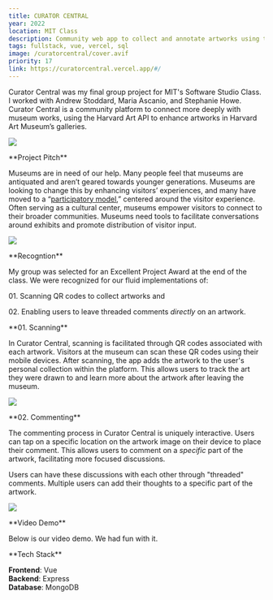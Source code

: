 ```yaml
---
title: CURATOR CENTRAL
year: 2022
location: MIT Class
description: Community web app to collect and annotate artworks using the Harvard Art API. Awarded Excellent Project in MIT's Software Studio Class.
tags: fullstack, vue, vercel, sql
image: /curatorcentral/cover.avif
priority: 17
link: https://curatorcentral.vercel.app/#/
---
```


<Hero>
  <div>
    <Callout
      link="https://curatorcentral.vercel.app/#/"
      text="Try Curator Central"
    />
    <Callout
      link="https://github.com/mascanioalino/MAST"
      text="Github Repository"
    />
  </div>
  <div>
    Curator Central was my final group project for MIT's Software Studio Class.
    I worked with Andrew Stoddard, Maria Ascanio, and Stephanie Howe. Curator
    Central is a community platform to connect more deeply with museum works,
    using the Harvard Art API to enhance artworks in Harvard Art Museum’s
    galleries.
  </div>
</Hero>

![](/curatorcentral/1.gif)

<Line />

<TwoCol>
**Project Pitch**

Museums are in need of our help. Many people feel that museums are
antiquated and aren’t geared towards younger generations.
Museums are looking to change this by enhancing visitors’
experiences, and many have moved to a “[participatory model](https://www.participatorymuseum.org/),”
centered around the visitor experience. Often serving as a
cultural center, museums empower visitors to connect to their
broader communities. Museums need tools to facilitate conversations
around exhibits and promote distribution of visitor input.

![](/curatorcentral/2.png)

</TwoCol>

<Line />

<TwoCol>
**Recogntion**

My group was selected for an Excellent Project Award at the end of the class. We were recognized for our
fluid implementations of:

01\. Scanning QR codes to collect artworks and

02\. Enabling users to leave threaded comments _directly_ on an artwork.

<Line />

<TwoCol>
**01. Scanning**

In Curator Central, scanning is facilitated through QR codes
associated with each artwork. Visitors at the museum can scan these QR
codes using their mobile devices. After scanning, the app adds the artwork to the user's personal collection within the platform.
This allows users to track the art they were drawn to and learn more about the
artwork after leaving the museum.

![](/curatorcentral/qr.png)

</TwoCol>

<Line />

<TwoCol>
**02. Commenting**

The commenting process in Curator Central is uniquely interactive.
Users can tap on a specific location on the artwork
image on their device to place their comment.
This allows users to comment on a _specific_ part of the artwork,
facilitating more focused discussions.

Users can have these discussions with each other through "threaded"
comments. Multiple users can add their thoughts to a specific part of
the artwork.

![](/curatorcentral/annotations.png)

</TwoCol>

</TwoCol>

<Line />

<TwoCol>
**Video Demo**

Below is our video demo. We had fun with it.

<Vimeo vimeoId="780726140" />
</TwoCol>

<Line />

<TwoCol>
**Tech Stack**

**Frontend**: Vue  
**Backend**: Express  
**Database**: MongoDB

</TwoCol>
